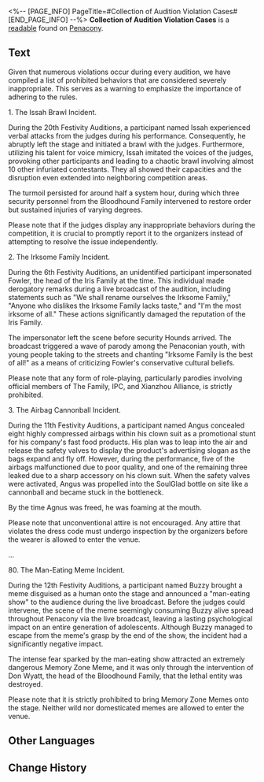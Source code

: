 <%-- [PAGE_INFO]
PageTitle=#Collection of Audition Violation Cases#
[END_PAGE_INFO] --%>
{{Readable Infobox
|id           = 355
|partIds      = 190645
|title        = 
|image        = Item Penacony Readable 4.png
|world        = Penacony
|parts        = 1
|author       = <!--to be added-->
|description  = A list of recorded violations during previous Festivity Auditions. The hope is that contestants will heed this as a warning.
|part1        = Collection of Audition Violation Cases
|source1      = {{cx|Source missing}}
|characters   = 
|factions     = Interastral Peace Corporation; Penacony; The Family
}}
'''Collection of Audition Violation Cases''' is a [[readable]] found on [[Penacony]].
<!--
==Location==
{{Map Embed|<map name>|<marker id>}}
-->
==Text==
Given that numerous violations occur during every audition, we have compiled a list of prohibited behaviors that are considered severely inappropriate. This serves as a warning to emphasize the importance of adhering to the rules.

1. The Issah Brawl Incident.

During the 20th Festivity Auditions, a participant named Issah experienced verbal attacks from the judges during his performance. Consequently, he abruptly left the stage and initiated a brawl with the judges. Furthermore, utilizing his talent for voice mimicry, Issah imitated the voices of the judges, provoking other participants and leading to a chaotic brawl involving almost 10 other infuriated contestants. They all showed their capacities and the disruption even extended into neighboring competition areas.

The turmoil persisted for around half a system hour, during which three security personnel from the Bloodhound Family intervened to restore order but sustained injuries of varying degrees.

Please note that if the judges display any inappropriate behaviors during the competition, it is crucial to promptly report it to the organizers instead of attempting to resolve the issue independently.

2. The Irksome Family Incident.

During the 6th Festivity Auditions, an unidentified participant impersonated Fowler, the head of the Iris Family at the time. This individual made derogatory remarks during a live broadcast of the audition, including statements such as "We shall rename ourselves the Irksome Family," "Anyone who dislikes the Irksome Family lacks taste," and "I'm the most irksome of all." These actions significantly damaged the reputation of the Iris Family.

The impersonator left the scene before security Hounds arrived. The broadcast triggered a wave of parody among the Penaconian youth, with young people taking to the streets and chanting "Irksome Family is the best of all!" as a means of criticizing Fowler's conservative cultural beliefs.

Please note that any form of role-playing, particularly parodies involving official members of The Family, IPC, and Xianzhou Alliance, is strictly prohibited.

3. The Airbag Cannonball Incident.

During the 11th Festivity Auditions, a participant named Angus concealed eight highly compressed airbags within his clown suit as a promotional stunt for his company's fast food products. His plan was to leap into the air and release the safety valves to display the product's advertising slogan as the bags expand and fly off. However, during the performance, five of the airbags malfunctioned due to poor quality, and one of the remaining three leaked due to a sharp accessory on his clown suit. When the safety valves were activated, Angus was propelled into the SoulGlad bottle on site like a cannonball and became stuck in the bottleneck.

By the time Agnus was freed, he was foaming at the mouth.

Please note that unconventional attire is not encouraged. Any attire that violates the dress code must undergo inspection by the organizers before the wearer is allowed to enter the venue.

...

80. The Man-Eating Meme Incident.

During the 12th Festivity Auditions, a participant named Buzzy brought a meme disguised as a human onto the stage and announced a "man-eating show" to the audience during the live broadcast. Before the judges could intervene, the scene of the meme seemingly consuming Buzzy alive spread throughout Penacony via the live broadcast, leaving a lasting psychological impact on an entire generation of adolescents. Although Buzzy managed to escape from the meme's grasp by the end of the show, the incident had a significantly negative impact.

The intense fear sparked by the man-eating show attracted an extremely dangerous Memory Zone Meme, and it was only through the intervention of Don Wyatt, the head of the Bloodhound Family, that the lethal entity was destroyed.

Please note that it is strictly prohibited to bring Memory Zone Memes onto the stage. Neither wild nor domesticated memes are allowed to enter the venue.

<!--
==Trivia==
* 
-->
==Other Languages==
{{Other Languages
|en   = Collection of Audition Violation Cases
|zhs  = 海选违禁案例合集
|zht  = 海選違規案例合輯
|ja   = オーディションにおける違反事例集
|ko   = 오디션 규정 위반 사례집
|es   = Recopilación de casos de infracción de las audiciones
|fr   = Recueil d'infractions des auditions
|ru   = Случаи нарушений на отборочных состязаниях
|th   = รวมเคสฝ่าฝืนกฎในการออดิชัน
|vi   = Tổng Hợp Các Trường Hợp Vi Phạm Trong Buổi Tuyển Chọn
|de   = Sammlung an Vorauswahl-Verstoßfällen
|id   = Kumpulan Kasus Pelanggaran Audisi
|pt   = Coleção de Casos de Violação de Audições
}}

==Change History==
{{Change History|2.2}}